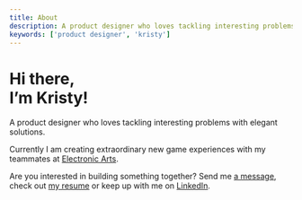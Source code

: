 ```yaml
---
title: About
description: A product designer who loves tackling interesting problems with elegant solutions.
keywords: ['product designer', 'kristy']
---
```


# Hi there, <br />I’m Kristy!

A product designer who loves tackling interesting problems with elegant solutions.

Currently I am creating extraordinary new game experiences with my teammates at [Electronic Arts](https://www.ea.com/).

Are you interested in building something together? Send me [a message](mailto:kristy.leung11@gmail.com), check out [my resume](#) or keep up with me on [LinkedIn](https://ca.linkedin.com/in/kristyleung).
